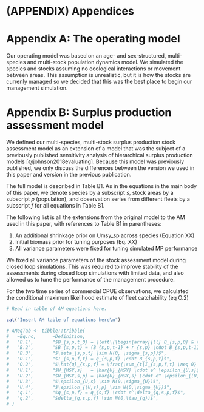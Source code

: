 \clearpage

# (APPENDIX) Appendices {-}

# Appendix A: The operating model

Our operating model was based on an age- and 
sex-structured, multi-species and multi-stock population
dynamics model. We simulated the species and stocks
assuming no ecological interactions or movement
between areas. This assumption is unrealistic,
but it is how the stocks are currenly managed
so we decided that this was the best place to begin
our management simulation.



# Appendix B: Surplus production assessment model

We defined our multi-species, multi-stock surplus 
production stock assessment model as an extension 
of a model that was the subject of a previously
published sensitivity analysis of hierarchical
surplus production models [@johnson2018evaluating].
Because this model was previously published, we
only discuss the differences between the version
we used in this paper and version in the previous 
publication.

The full model is described in Table B1. 
As in the equations in the main body of this paper, 
we denote species by a subscript $s$, stock areas 
by a subscript $p$ (population), and observation series from 
different fleets by a subscript $f$ 
for all equations in Table B1.

The following list is all the extensions from the 
original model to the AM used in this paper, with
references to Table B1 in parentheses:

1. An additional shrinkage prior on Umsy_sp across
species (Equation XX)
2. Initial biomass prior for tuning purposes (Eq. XX)
3. All variance parameters were fixed for tuning
simulated MP performance

We fixed all variance parameters of the stock assessment 
model during closed loop simulations. This was required
to improve stability of the assessments during closed loop
simulations with limited data, and also allowed us 
to tune the performance of the management procedure.

For the two time series of commercial CPUE observations, 
we calculated the conditional maximum likelihood estimate
of fleet catchability (eq O.2)



```r
# Read in table of AM equations here.

cat("Insert AM table of equations here\n")

# AMeqTab <- tibble::tribble(
#   ~Eq.no,      ~Definition,
#   "B.1",       "$B_{s,p,t_0} = \left\{\begin{array}{ll} B_{s,p,0} & t_0 = 1 \\ B_{s,p,init} & t_0 > 1 \end{array} \right.",
#   "B.2",       "$B_{s,p,t} = (B_{s,p,t-1} + r_{s,p} \cdot B_{s,p,t-1} \cdot (1 - \frac{B_{s,p,t-1}}{B_{s,p,0}}) - C_{s,p,t-1}) e^{\zeta_{s,p,t}}",
#   "B.3",       "$\zeta_{s,p,t} \sim N(0, \sigma_{s,p})$",
#   "O.1",       "$I_{s,p,f,t} = q_{s,p,f} \cdot B_{s,p,t}$",
#   "O.2",       "$\hat{q}_{s,p,f} = \frac{\sum_{t|I_{s,p,f,t} \neq 0} (I_{s,p,f,t} - B_{s,p,f,t} ) }{|\{t~|~I_{s,p,f,t} \neq 0\}|},~~ f = 1,2$",
#   "U.1",       "$U_{MSY,s}   = \bar{U}_{MSY} \cdot e^ \epsilon_{U,s}$",
#   "U.2",       "$U_{MSY,s,p} = \bar{U}_{MSY,s} \cdot e^ \epsilon_{(U,s),p}$",
#   "U.3",       "$\epsilon_{U,s} \sim N(0,\sigma_{U})$",
#   "U.4",       "$\epsilon_{(U,s),p} \sim N(0,\sigma_{U})$",
#   "q.1",       "$q_{s,p,f} = q_{s,f} \cdot e^\delta_{q,s,p,f}$",
#   "q.2",       "$delta_{q,s,p,f} \sim N(0,\tau_{q})$",
# )

```
